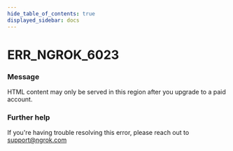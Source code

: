 ```yaml
---
hide_table_of_contents: true
displayed_sidebar: docs
---
```



# ERR_NGROK_6023

### Message
HTML content may only be served in this region after you upgrade to a paid account.

<ErrorDetails error='err_ngrok_6023' />


### Further help
If you're having trouble resolving this error, please reach out to [support@ngrok.com](mailto:support@ngrok.com?subject=Help%20with%20ERR_NGROK_6023)

